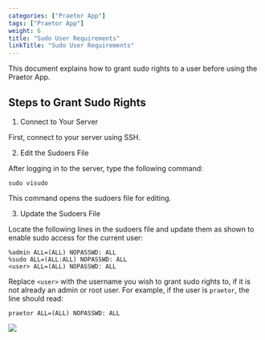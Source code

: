 ```yaml
---
categories: ["Praetor App"]
tags: ["Praetor App"]
weight: 6
title: "Sudo User Requirements"
linkTitle: "Sudo User Requirements"
---
```


This document explains how to grant sudo rights to a user before using the Praetor App.

## Steps to Grant Sudo Rights

1. Connect to Your Server

First, connect to your server using SSH.

2. Edit the Sudoers File

After logging in to the server, type the following command:

`sudo visudo`

This command opens the sudoers file for editing.

3. Update the Sudoers File

Locate the following lines in the sudoers file and update them as shown to enable sudo access for the current user:

```
%admin ALL=(ALL) NOPASSWD: ALL
%sudo ALL=(ALL:ALL) NOPASSWD: ALL
<user> ALL=(ALL) NOPASSWD: ALL

```

Replace `<user>` with the username you wish to grant sudo rights to, if it is not already an admin or root user. For example, if the user is `praetor`, the line should read:

```
praetor ALL=(ALL) NOPASSWD: ALL

```

![](../../../../assets/praetorRoot.png)

